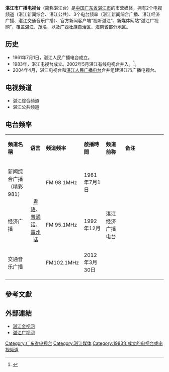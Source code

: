 {{頻道資訊
| 頻道名稱         = 湛江广播电视台
| 頻道圖片檔案     = ZJGFDDRR.JPG
| 頻道圖片尺寸     = 230px
| 頻道圖片名稱     = 
| 所屬國家         = {{CHN}}
| 總部所在         = [[广东省|广东省]][[湛江市|湛江市]]
| 播放地區         = 湛江市
| 開播日期         = 1983年
| 停播日期         = 
| 收視率           = 
| 收視率調查時間   =
| 收視率資料來源   = 
| 頻道口號         = 
| 擁有者           = 
| 持股者           = 
| 前頻道名稱       = 
| 被取代名稱       = 
| 集團同類頻道     = 
| 重播服務頻道     = 
| 頻道官方網站     = http://www.zjwtv.com/
| 備註             = 
}}

'''湛江市广播电视台'''（简称湛江台）是[[中国|中国]][[广东省|广东省]][[湛江市|湛江市]]的市营媒体，拥有2个电视频道（湛江新闻综合、湛江公共）、3个电台频率（湛江新闻综合广播、湛江经济广播、湛江交通音乐广播）、官方新闻客户端“视听湛江”、新媒体网站“湛江广视网”，覆盖[[湛江|湛江]]、[[茂名|茂名]]，以及[[广西壮族自治区|广西壮族自治区]]、[[海南省|海南省]]部分地区。

== 历史 ==
*1961年7月1日，湛江人民广播电台成立。
*1983年，湛江电视台成立。2002年5月湛江有线电视台并入。<ref>{{cite web|url =http://www.zjjs.net/zjgd/default1.asp|title =电视中心|work =湛江金视网|accessdate =2008-05-03|deadurl =yes|archiveurl =https://web.archive.org/web/20160306033918/http://zjjs.net/zjgd/default1.asp|archivedate =2016-03-06}}</ref>。
*2004年4月，湛江电视台和[[湛江人民广播电台|湛江人民广播电台]]合并组建湛江市广播电视台。

== 电视频道 ==
* 湛江综合频道
* 湛江公共频道

== 电台频率 ==
{| class="wikitable" style="width:100%; font-size:small"
| width="15%" |'''頻道名稱'''
| width="10%" |'''语言'''
| width="10%" |'''频道频率'''
| width="15%" |'''啟播時間'''
| width="15%" |'''频道前称'''
| width="35%" |'''备注'''
|-
!新闻综合广播（精彩981）
| rowspan="3" align="center" |[[粤语|粤语]]、[[普通话|普通话]]、[[雷州话|雷州话]]
|FM 98.1MHz
|1961年7月1日
|
|
|-
!经济广播
|FM 95.1MHz
|1992年12月
|湛江经济广播电台
|
|-
!交通音乐广播
|FM102.1MHz
|2012年3月30日
|
|
|}

== 參考文獻 ==
{{Reflist}}

== 外部連結 ==
* [https://web.archive.org/web/20140703121107/http://www.zjjs.net/ 湛江金视网]
* [http://www.zjwtv.com/ 湛江广视网] {{Wayback|url=http://www.zjwtv.com/ |date=20201104063011 }} 

{{廣東省電視台}}

[[Category:广东省电视台|Category:广东省电视台]]
[[Category:湛江媒体|Category:湛江媒体]]
[[Category:1983年成立的电视台或电视频道|Category:1983年成立的电视台或电视频道]]